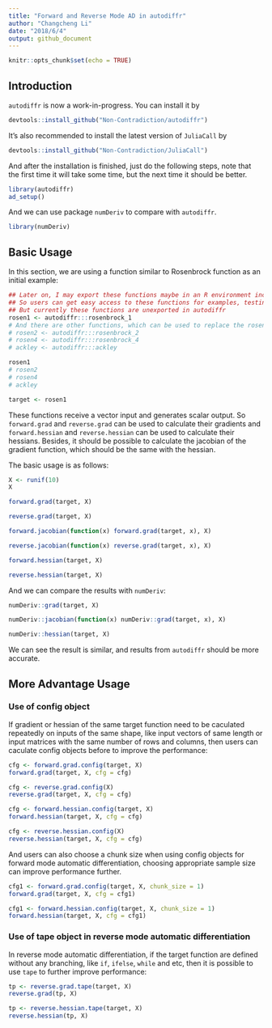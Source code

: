 ```yaml
---
title: "Forward and Reverse Mode AD in autodiffr"
author: "Changcheng Li"
date: "2018/6/4"
output: github_document
---
```


```r
knitr::opts_chunk$set(echo = TRUE)
```

## Introduction

`autodiffr` is now a work-in-progress. You can install it by
```r
devtools::install_github("Non-Contradiction/autodiffr")
```

It's also recommended to install the latest version of `JuliaCall` by
```r
devtools::install_github("Non-Contradiction/JuliaCall")
```

And after the installation is finished, just do the following steps,
note that the first time it will take some time, but the next time it should be better.
```r
library(autodiffr)
ad_setup()
```

And we can use package `numDeriv` to compare with `autodiffr`.
```r
library(numDeriv)
```

## Basic Usage

In this section, we are using a function similar to Rosenbrock function as an initial example:
```r
## Later on, I may export these functions maybe in an R environment including all testing functions.
## So users can get easy access to these functions for examples, testing and benchmarking purposes.
## But currently these functions are unexported in autodiffr
rosen1 <- autodiffr:::rosenbrock_1
# And there are other functions, which can be used to replace the rosen1 function in the following examples like
# rosen2 <- autodiffr:::rosenbrock_2
# rosen4 <- autodiffr:::rosenbrock_4
# ackley <- autodiffr:::ackley

rosen1
# rosen2
# rosen4
# ackley

target <- rosen1
```

These functions receive a vector input and generates scalar output.
So `forward.grad` and `reverse.grad` can be used to calculate their gradients and `forward.hessian` and `reverse.hessian` can be used to calculate their hessians. Besides, it should be possible to calculate the jacobian of the gradient function, which should be the same with the hessian.

The basic usage is as follows:
```r
X <- runif(10)
X

forward.grad(target, X)

reverse.grad(target, X)

forward.jacobian(function(x) forward.grad(target, x), X)

reverse.jacobian(function(x) reverse.grad(target, x), X)

forward.hessian(target, X)

reverse.hessian(target, X)
```

And we can compare the results with `numDeriv`:
```r
numDeriv::grad(target, X)

numDeriv::jacobian(function(x) numDeriv::grad(target, x), X)

numDeriv::hessian(target, X)
```
We can see the result is similar, and results from `autodiffr` should be more accurate.

## More Advantage Usage

### Use of config object

If gradient or hessian of the same target function need to be caculated repeatedly on inputs of the same shape, like input vectors of same length or input matrices with the same number of rows and columns, then users can caculate config objects before to improve the performance:

```r
cfg <- forward.grad.config(target, X)
forward.grad(target, X, cfg = cfg)

cfg <- reverse.grad.config(X)
reverse.grad(target, X, cfg = cfg)

cfg <- forward.hessian.config(target, X)
forward.hessian(target, X, cfg = cfg)

cfg <- reverse.hessian.config(X)
reverse.hessian(target, X, cfg = cfg)
```

And users can also choose a chunk size when using config objects for forward mode automatic differentiation, choosing appropriate sample size can improve performance further.

```r
cfg1 <- forward.grad.config(target, X, chunk_size = 1)
forward.grad(target, X, cfg = cfg1)

cfg1 <- forward.hessian.config(target, X, chunk_size = 1)
forward.hessian(target, X, cfg = cfg1)
```

### Use of tape object in reverse mode automatic differentiation

In reverse mode automatic differentiation, if the target function are defined without any branching, like `if`, `ifelse`, `while` and etc, then it is possible to use `tape` to further improve performance:

```r
tp <- reverse.grad.tape(target, X)
reverse.grad(tp, X)

tp <- reverse.hessian.tape(target, X)
reverse.hessian(tp, X)
```


